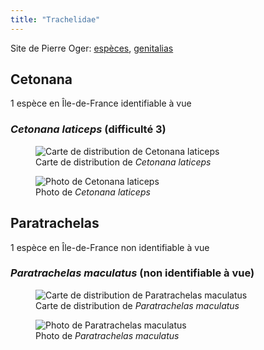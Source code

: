 ```yaml
---
title: "Trachelidae"
---
```


Site de Pierre Oger: [espèces](https://arachno.piwigo.com/index?/category/1385-trachelidae), [genitalias](https://arachno.piwigo.com/index?/tags/1506-_trachelidae)



## Cetonana

1 espèce en Île-de-France identifiable à vue



### *Cetonana laticeps* (difficulté 3)

![Carte de distribution de *Cetonana laticeps*](https://asfra.fr/Site/User_pages/Atlas/LR_ASFRA_Trachelidae_Cetonana%20laticeps_2022-03-10.jpeg)

![Photo de *Cetonana laticeps*](chemin/vers/photo.jpg)



## Paratrachelas

1 espèce en Île-de-France non identifiable à vue



### *Paratrachelas maculatus* (non identifiable à vue)

![Carte de distribution de *Paratrachelas maculatus*](https://asfra.fr/Site/User_pages/Atlas/LR_ASFRA_Trachelidae_Paratrachelas%20maculatus_2022-03-10.jpeg)

![Photo de *Paratrachelas maculatus*](chemin/vers/photo.jpg)



